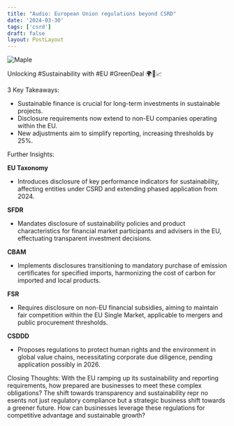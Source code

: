 ```yaml
---
title: "Audio: European Union regulations beyond CSRD"
date: '2024-03-30'
tags: ['csrd']
draft: false
layout: PostLayout
---
```


<div className="flex justify-center">
  <div className="my-1 w-full px-2 xl:my-1 xl:w-1/2 xl:px-2">
    <img src="https://willpolesa.pythonanywhere.com/static/podcast_thumbnails/recpC2cCQNeOW3Psxpodcast_thumbnail.png" alt="Maple" className="mx-auto h-58 w-auto" />
  </div>
</div>

Unlocking #Sustainability with #EU #GreenDeal 🌍💼📈

3 Key Takeaways:

- Sustainable finance is crucial for long-term investments in sustainable projects.
- Disclosure requirements now extend to non-EU companies operating within the EU.
- New adjustments aim to simplify reporting, increasing thresholds by 25%.

Further Insights:

**EU Taxonomy**
- Introduces disclosure of key performance indicators for sustainability, affecting entities under CSRD and extending phased application from 2024.

**SFDR**
- Mandates disclosure of sustainability policies and product characteristics for financial market participants and advisers in the EU, effectuating transparent investment decisions.

**CBAM**
- Implements disclosures transitioning to mandatory purchase of emission certificates for specified imports, harmonizing the cost of carbon for imported and local products.

**FSR**
- Requires disclosure on non-EU financial subsidies, aiming to maintain fair competition within the EU Single Market, applicable to mergers and public procurement thresholds.

**CSDDD**
- Proposes regulations to protect human rights and the environment in global value chains, necessitating corporate due diligence, pending application possibly in 2026.

Closing Thoughts:
With the EU ramping up its sustainability and reporting requirements, how prepared are businesses to meet these complex obligations? The shift towards transparency and sustainability repr no esents not just regulatory compliance but a strategic business shift towards a greener future. How can businesses leverage these regulations for competitive advantage and sustainable growth?
